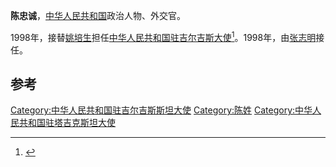 '''陈忠诚'''，[[中华人民共和国|中华人民共和国]]政治人物、外交官。

1998年，接替[[姚培生|姚培生]]担任[[中国驻吉尔吉斯大使列表|中华人民共和国驻吉尔吉斯大使]]<ref>{{cite web|author=中华人民共和国外交部|title=中国驻吉尔吉斯历任大使|url=http://www.mfa.gov.cn/chn/pds/ziliao/wjrw/2167/2171/t9228.htm|publisher=中华人民共和国外交部|accessdate=2012-03-03|archive-date=2017-03-12|archive-url=https://web.archive.org/web/20170312062324/http://www.mfa.gov.cn/chn//pds/ziliao/wjrw/2167/2171/t9228.htm|dead-url=no}}</ref>。1998年，由[[张志明|张志明]]接任。

== 参考 ==
{{reflist}}
{{start box}}
{{s-dip}}
{{succession box|[[郗照明|郗照明]]|[[傅全張|傅全張]]|[[中國駐塔吉克斯坦大使列表|中華人民共和國駐塔吉克大使]]|1995年6月－1998年3月}}
{{succession box|[[姚培生|姚培生]]|[[张志明_(外交官)|張志明]]|[[中国驻吉尔吉斯大使列表|中华人民共和国驻吉尔吉斯大使]]|1998年3月-1998年8月}}
{{end box}}
{{中国政治人物小作品}}

[[Category:中华人民共和国驻吉尔吉斯斯坦大使|Category:中华人民共和国驻吉尔吉斯斯坦大使]]
[[Category:陈姓|Category:陈姓]]
[[Category:中华人民共和国驻塔吉克斯坦大使|Category:中华人民共和国驻塔吉克斯坦大使]]